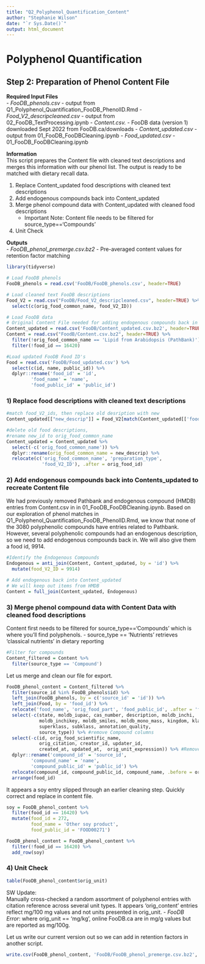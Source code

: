 ```yaml
---
title: "Q2_Polyphenol_Quantification_Content"
author: "Stephanie Wilson"
date: "`r Sys.Date()`"
output: html_document
---
```



# Polyphenol Quantification
## Step 2: Preparation of Phenol Content File

__Required Input Files__  
  - *FooDB_phenols.csv* - output from Q1_Polyphenol_Quantification_FooDB_PhenolID.Rmd
  - *Food_V2_descripcleaned.csv* - output from 02_FooDB_TextProcessing.ipynb
  - *Content.csv.* - FooDB data (version 1) downloaded Sept 2022 from FooDB.ca/downloads
  - *Content_updated.csv* - output from 01_FooDB_FooDBCleaning.ipynb
  - *Food_updated.csv* - 01_FooDB_FooDBCleaning.ipynb

__Information__  
This script prepares the Content file with cleaned text descriptions and merges this information with our phenol list. The output is ready to be matched with dietary recall data.

  1) Replace Content_updated food descriptions with cleaned text descriptions
  2) Add endogenous compounds back into Content_updated
  3) Merge phenol compound data with Content_updated with cleaned food descriptions
     - Important Note: Content file needs to be filtered for source_type=='Compounds'
  4) Unit Check    

__Outputs__  
  - *FooDB_phenol_premerge.csv.bz2* - Pre-averaged content values for retention factor matching
  
```r
library(tidyverse)
```


```r
# Load FooDB phenols
FooDB_phenols = read.csv('FooDB/FooDB_phenols.csv', header=TRUE)

# Load cleaned text FooDB descriptions
Food_V2 = read.csv("FooDB/Food_V2_descripcleaned.csv", header=TRUE) %>%
  select(c(orig_food_common_name, food_V2_ID))

# Load FooDB data
# Original Content File needed for adding endogenous compounds back in
Content_updated = read.csv('FooDB/Content_updated.csv.bz2', header=TRUE)
Content = read.csv("FoodB/Content.csv.bz2", header=TRUE) %>% 
  filter(!orig_food_common_name == 'Lipid from Arabidopsis (PathBank)') %>%
  filter(!food_id == 16420)

#Load updated FooDB Food ID's
Food = read.csv('FooDB/Food_updated.csv') %>%
  select(c(id, name, public_id)) %>%
  dplyr::rename('food_id' = 'id',
         'food_name' = 'name',
         'food_public_id' = 'public_id')
```


### 1) Replace food descriptions with cleaned text descriptions
```r
#match food_V2_ids, then replace old desription with new
Content_updated[["new_descrip"]] = Food_V2[match(Content_updated[['food_V2_ID']], Food_V2[['food_V2_ID']]), 'orig_food_common_name']

#delete old food descriptions, 
#rename new_id to orig_food_common_name
Content_updated = Content_updated %>% 
  select(-c('orig_food_common_name')) %>%
  dplyr::rename(orig_food_common_name = new_descrip) %>%
  relocate(c('orig_food_common_name', 'preparation_type', 
             'food_V2_ID'), .after = orig_food_id)
```


### 2) Add endogenous compounds back into Contents_updated to recreate Content file
We had previously removed Pathbank and endogenous compound (HMDB) entries from Content.csv in in 01_FooDB_FooDBCleaning.ipynb. Based on our exploration of phenol matches in Q1_Polyphenol_Quantification_FooDB_PhenolID.Rmd, we know that none of the 3080 polyphenolic compounds have entries related to Pathbank. However, several polyphenolic compounds had an endogenous description, so we need to add endogenous compounds back in. We will also give them a food id, 9914.

```r
#Identify the Endogenous Compounds
Endogenous = anti_join(Content, Content_updated, by = 'id') %>% 
  mutate(food_V2_ID = 9914)

# Add endogenous back into Content_updated
# We will keep out items from HMDB
Content = full_join(Content_updated, Endogenous)
```


### 3) Merge phenol compound data with Content Data with cleaned food descriptions

Content first needs to be filtered for source_type=='Compounds' which is where you'll find polyphenols. 
  - source_type == 'Nutrients' retrieves 'classical nutrients' in dietary reporting
  
```r
#Filter for compounds
Content_filtered = Content %>% 
  filter(source_type == 'Compound')
```

Let us merge and clean our file for export. 
```r
FooDB_phenol_content = Content_filtered %>%
  filter(source_id %in% FooDB_phenols$id) %>%
  left_join(FooDB_phenols, by = c('source_id' = 'id')) %>%
  left_join(Food, by = 'food_id') %>%
  relocate('food_name', 'orig_food_part', 'food_public_id', .after = 'food_id') %>%
  select(-c(state, moldb_iupac, cas_number, description, moldb_inchi,
            moldb_inchikey, moldb_smiles, moldb_mono_mass, kingdom, klass, 
            superklass, subklass, annotation_quality,
            source_type)) %>% #remove Compound columns
  select(-c(id, orig_food_scientific_name,  
            orig_citation, creator_id, updater_id, 
            created_at, updated_at,  orig_unit_expression)) %>% #Remove Content columns
  dplyr::rename('compound_id' = 'source_id',
         'compound_name' = 'name',
         'compound_public_id' = 'public_id') %>%
  relocate(compound_id, compound_public_id, compound_name, .before = orig_content) %>%
  arrange(food_id)
```


It appears a soy entry slipped through an earlier cleaning step. Quickly correct and replace in content file.
```r
soy = FooDB_phenol_content %>% 
  filter(food_id == 16420) %>% 
  mutate(food_id = 272,
         food_name = 'Other soy product',
         food_public_id = 'FOOD00271')

FooDB_phenol_content = FooDB_phenol_content %>%
  filter(!food_id == 16420) %>%
  add_row(soy)
```


### 4) Unit Check
```r
table(FooDB_phenol_content$orig_unit)
```
SW Update:  
Manually cross-checked a random assortment of polyphenol entries with citation reference across several unit types. It appears 'orig_content' entries reflect mg/100 mg values and not units presented in orig_unit.
 - *FooDB Error*: where orig_unit == 'mg/kg', online FooDB.ca are in mg/g values but are reported as mg/100g.
  
Let us write our current version out so we can add in retention factors in another script.
```r
write.csv(FooDB_phenol_content, 'FooDB/FooDB_phenol_premerge.csv.bz2', row.names = FALSE)
```
